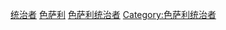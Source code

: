 [[Category:中世纪色萨利|统治者]]
[[Category:中世纪统治者|色萨利]]
[[Category:中世纪希腊人|色萨利统治者]]
[[Category:色萨利统治者|Category:色萨利统治者]]